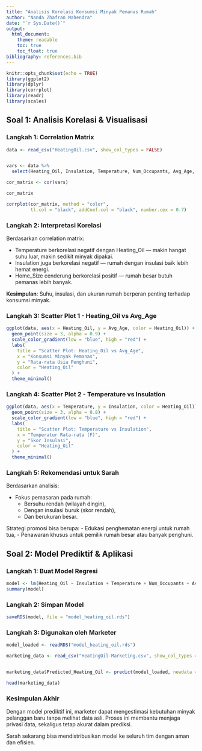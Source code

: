 ```yaml
---
title: "Analisis Korelasi Konsumsi Minyak Pemanas Rumah"
author: "Nanda Zhafran Mahendra"
date: "`r Sys.Date()`"
output:
  html_document:
    theme: readable
    toc: true
    toc_float: true
bibliography: references.bib
---
```



```r
knitr::opts_chunk$set(echo = TRUE)
library(ggplot2)
library(dplyr)
library(corrplot)
library(readr)
library(scales)
```

## Soal 1: Analisis Korelasi & Visualisasi

### Langkah 1: Correlation Matrix

```r
data <- read_csv("HeatingOil.csv", show_col_types = FALSE)


vars <- data %>% 
  select(Heating_Oil, Insulation, Temperature, Num_Occupants, Avg_Age, Home_Size)

cor_matrix <- cor(vars)

cor_matrix

corrplot(cor_matrix, method = "color", 
         tl.col = "black", addCoef.col = "black", number.cex = 0.7)
```

### Langkah 2: Interpretasi Korelasi

Berdasarkan correlation matrix:

- Temperature berkorelasi negatif dengan Heating_Oil — makin hangat suhu luar, makin sedikit minyak dipakai.
- Insulation juga berkorelasi negatif — rumah dengan insulasi baik lebih hemat energi.
- Home_Size cenderung berkorelasi positif — rumah besar butuh pemanas lebih banyak.

**Kesimpulan**: Suhu, insulasi, dan ukuran rumah berperan penting terhadap konsumsi minyak.

### Langkah 3: Scatter Plot 1 - Heating_Oil vs Avg_Age

```r
ggplot(data, aes(x = Heating_Oil, y = Avg_Age, color = Heating_Oil)) +
  geom_point(size = 3, alpha = 0.9) +
  scale_color_gradient(low = "blue", high = "red") +
  labs(
    title = "Scatter Plot: Heating_Oil vs Avg_Age",
    x = "Konsumsi Minyak Pemanas",
    y = "Rata-rata Usia Penghuni",
    color = "Heating_Oil"
  ) +
  theme_minimal()
```

### Langkah 4: Scatter Plot 2 - Temperature vs Insulation

```r
ggplot(data, aes(x = Temperature, y = Insulation, color = Heating_Oil)) +
  geom_point(size = 3, alpha = 0.8) +
  scale_color_gradient(low = "blue", high = "red") +
  labs(
    title = "Scatter Plot: Temperature vs Insulation",
    x = "Temperatur Rata-rata (F)",
    y = "Skor Insulasi",
    color = "Heating_Oil"
  ) +
  theme_minimal()
```

### Langkah 5: Rekomendasi untuk Sarah

Berdasarkan analisis:

- Fokus pemasaran pada rumah:
  - Bersuhu rendah (wilayah dingin),
  - Dengan insulasi buruk (skor rendah),
  - Dan berukuran besar.

Strategi promosi bisa berupa:
- Edukasi penghematan energi untuk rumah tua,
- Penawaran khusus untuk pemilik rumah besar atau banyak penghuni.

## Soal 2: Model Prediktif & Aplikasi

### Langkah 1: Buat Model Regresi

```r
model <- lm(Heating_Oil ~ Insulation + Temperature + Num_Occupants + Avg_Age + Home_Size, data = data)
summary(model)
```

### Langkah 2: Simpan Model

```r
saveRDS(model, file = "model_heating_oil.rds")
```

### Langkah 3: Digunakan oleh Marketer

```r
model_loaded <- readRDS("model_heating_oil.rds")

marketing_data <- read_csv("HeatingOil-Marketing.csv", show_col_types = FALSE)


marketing_data$Predicted_Heating_Oil <- predict(model_loaded, newdata = marketing_data)

head(marketing_data)
```

### Kesimpulan Akhir

Dengan model prediktif ini, marketer dapat mengestimasi kebutuhan minyak pelanggan baru tanpa melihat data asli. Proses ini membantu menjaga privasi data, sekaligus tetap akurat dalam prediksi.

Sarah sekarang bisa mendistribusikan model ke seluruh tim dengan aman dan efisien.